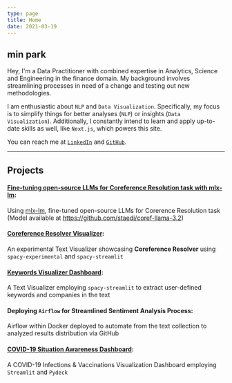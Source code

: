 ```yaml
---
type: page
title: Home
date: 2021-03-19
---
```


## min park

Hey, I'm a Data Practitioner with combined expertise in Analytics, Science and Engineering in the finance domain.
My background involves streamlining processes in need of a change and testing out new methodologies.

I am enthusiastic about `NLP` and `Data Visualization`. Specifically, my focus is to simplify things for better analyses (`NLP`) or insights (`Data Visualization`).
Additionally, I constantly intend to learn and apply up-to-date skills as well, like `Next.js`, which powers this site.

You can reach me at [`LinkedIn`](https://linkedin.com/in/min-park) and [`GitHub`](https://github.com/staedi).

---

## Projects

#### [Fine-tuning open-source LLMs for Coreference Resolution task with mlx-lm](https://github.com/staedi/coref):
Using [mlx-lm](https://github.com/ml-explore/mlx-lm), fine-tuned open-source LLMs for Corerence Resolution task (Model available at https://github.com/staedi/coref-llama-3.2)

#### [Coreference Resolver Visualizer](https://github.com/staedi/coref_display):
An experimental Text Visualizer showcasing **Coreference Resolver** using `spacy-experimental` and `spacy-streamlit`

#### [Keywords Visualizer Dashboard](https://github.com/staedi/spacy_visualize):
A Text Visualizer employing `spacy-streamlit` to extract user-defined keywords and companies in the text

#### Deploying `Airflow` for Streamlined Sentiment Analysis Process:
Airflow within Docker deployed to automate from the text collection to analyzed results distribution via GitHub

#### [COVID-19 Situation Awareness Dashboard](https://github.com/staedi/Streamlit-nCov19):
A COVID-19 Infections & Vaccinations Visualization Dashboard employing `Streamlit` and `Pydeck`